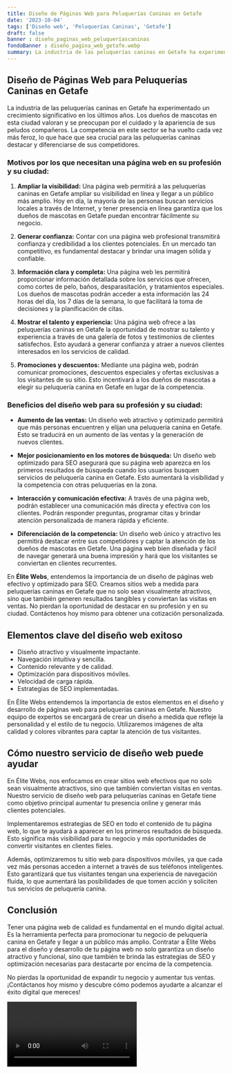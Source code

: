 ```yaml
---
title: Diseño de Páginas Web para Peluquerías Caninas en Getafe
date: '2023-10-04'
tags: ['Diseño web', 'Peluquerías Caninas', 'Getafe']
draft: false
banner : diseño_paginas_web_peluqueríascaninas
fondoBanner : diseño_pagina_web_getafe.webp
summary: La industria de las peluquerías caninas en Getafe ha experimentado un crecimiento significativo en los últimos años. Los dueños de mascotas en esta ciudad valoran y se preocupan por el cuidado y la apariencia de sus peludos compañeros. La competencia en este sector se ha vuelto cada vez más feroz, lo que hace que sea crucial para las peluquerías caninas destacar y diferenciarse de sus competidores.
---
```


## **Diseño de Páginas Web para Peluquerías Caninas en Getafe**

La industria de las peluquerías caninas en Getafe ha experimentado un crecimiento significativo en los últimos años. Los dueños de mascotas en esta ciudad valoran y se preocupan por el cuidado y la apariencia de sus peludos compañeros. La competencia en este sector se ha vuelto cada vez más feroz, lo que hace que sea crucial para las peluquerías caninas destacar y diferenciarse de sus competidores.

### **Motivos por los que necesitan una página web en su profesión y su ciudad:**

1. **Ampliar la visibilidad:** Una página web permitirá a las peluquerías caninas en Getafe ampliar su visibilidad en línea y llegar a un público más amplio. Hoy en día, la mayoría de las personas buscan servicios locales a través de Internet, y tener presencia en línea garantiza que los dueños de mascotas en Getafe puedan encontrar fácilmente su negocio.

2. **Generar confianza:** Contar con una página web profesional transmitirá confianza y credibilidad a los clientes potenciales. En un mercado tan competitivo, es fundamental destacar y brindar una imagen sólida y confiable.

3. **Información clara y completa:** Una página web les permitirá proporcionar información detallada sobre los servicios que ofrecen, como cortes de pelo, baños, desparasitación, y tratamientos especiales. Los dueños de mascotas podrán acceder a esta información las 24 horas del día, los 7 días de la semana, lo que facilitará la toma de decisiones y la planificación de citas.

4. **Mostrar el talento y experiencia:** Una página web ofrece a las peluquerías caninas en Getafe la oportunidad de mostrar su talento y experiencia a través de una galería de fotos y testimonios de clientes satisfechos. Esto ayudará a generar confianza y atraer a nuevos clientes interesados en los servicios de calidad.

5. **Promociones y descuentos:** Mediante una página web, podrán comunicar promociones, descuentos especiales y ofertas exclusivas a los visitantes de su sitio. Esto incentivará a los dueños de mascotas a elegir su peluquería canina en Getafe en lugar de la competencia.

### **Beneficios del diseño web para su profesión y su ciudad:**

- **Aumento de las ventas:** Un diseño web atractivo y optimizado permitirá que más personas encuentren y elijan una peluquería canina en Getafe. Esto se traducirá en un aumento de las ventas y la generación de nuevos clientes.

- **Mejor posicionamiento en los motores de búsqueda:** Un diseño web optimizado para SEO asegurará que su página web aparezca en los primeros resultados de búsqueda cuando los usuarios busquen servicios de peluquería canina en Getafe. Esto aumentará la visibilidad y la competencia con otras peluquerías en la zona.

- **Interacción y comunicación efectiva:** A través de una página web, podrán establecer una comunicación más directa y efectiva con los clientes. Podrán responder preguntas, programar citas y brindar atención personalizada de manera rápida y eficiente.

- **Diferenciación de la competencia:** Un diseño web único y atractivo les permitirá destacar entre sus competidores y captar la atención de los dueños de mascotas en Getafe. Una página web bien diseñada y fácil de navegar generará una buena impresión y hará que los visitantes se conviertan en clientes recurrentes.

En **Élite Webs**, entendemos la importancia de un diseño de páginas web efectivo y optimizado para SEO. Creamos sitios web a medida para peluquerías caninas en Getafe que no solo sean visualmente atractivos, sino que también generen resultados tangibles y conviertan las visitas en ventas. No pierdan la oportunidad de destacar en su profesión y en su ciudad. Contáctenos hoy mismo para obtener una cotización personalizada.

<GifSeo />

<Cta />

## Elementos clave del diseño web exitoso

- Diseño atractivo y visualmente impactante.
- Navegación intuitiva y sencilla.
- Contenido relevante y de calidad.
- Optimización para dispositivos móviles.
- Velocidad de carga rápida.
- Estrategias de SEO implementadas.

En Élite Webs entendemos la importancia de estos elementos en el diseño y desarrollo de páginas web para peluquerías caninas en Getafe. Nuestro equipo de expertos se encargará de crear un diseño a medida que refleje la personalidad y el estilo de tu negocio. Utilizaremos imágenes de alta calidad y colores vibrantes para captar la atención de tus visitantes.

## Cómo nuestro servicio de diseño web puede ayudar

En Élite Webs, nos enfocamos en crear sitios web efectivos que no solo sean visualmente atractivos, sino que también conviertan visitas en ventas. Nuestro servicio de diseño web para peluquerías caninas en Getafe tiene como objetivo principal aumentar tu presencia online y generar más clientes potenciales.

Implementaremos estrategias de SEO en todo el contenido de tu página web, lo que te ayudará a aparecer en los primeros resultados de búsqueda. Esto significa más visibilidad para tu negocio y más oportunidades de convertir visitantes en clientes fieles.

Además, optimizaremos tu sitio web para dispositivos móviles, ya que cada vez más personas acceden a internet a través de sus teléfonos inteligentes. Esto garantizará que tus visitantes tengan una experiencia de navegación fluida, lo que aumentará las posibilidades de que tomen acción y soliciten tus servicios de peluquería canina.

## Conclusión

Tener una página web de calidad es fundamental en el mundo digital actual. Es la herramienta perfecta para promocionar tu negocio de peluquería canina en Getafe y llegar a un público más amplio. Contratar a Élite Webs para el diseño y desarrollo de tu página web no solo garantiza un diseño atractivo y funcional, sino que también te brinda las estrategias de SEO y optimización necesarias para destacarte por encima de la competencia.

No pierdas la oportunidad de expandir tu negocio y aumentar tus ventas. ¡Contáctanos hoy mismo y descubre cómo podemos ayudarte a alcanzar el éxito digital que mereces!

<Video />

<CtaBot job='Peluquerías Caninas' city='Getafe'/>

<Gmaps query='Getafe+españa+maps' />